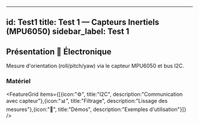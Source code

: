 
---
id: Test1
title: Test 1 — Capteurs Inertiels (MPU6050)
sidebar_label: Test 1
---

## Présentation <span className="badge-sticker badge-electronique">🔌 Électronique</span>

<InfoCard type="info" title="Aperçu du test" icon="🧭">
Mesure d'orientation (roll/pitch/yaw) via le capteur MPU6050 et bus I2C.
</InfoCard>

### Matériel
<Table headers={["Composant", "Référence", "Rôle"]}
  data={[["MPU6050", "GY-521", "Accéléromètre/Gyro"],["ATmega328P", "Arduino-compatible", "Microcontrôleur"],["LCD 16x2", "HD44780", "Affichage"]]}
/>

<FeatureGrid items={[{icon:"⚙️", title:"I2C", description:"Communication avec capteur"},{icon:"📊", title:"Filtrage", description:"Lissage des mesures"},{icon:"🧪", title:"Démos", description:"Exemples d'utilisation"}]} />



